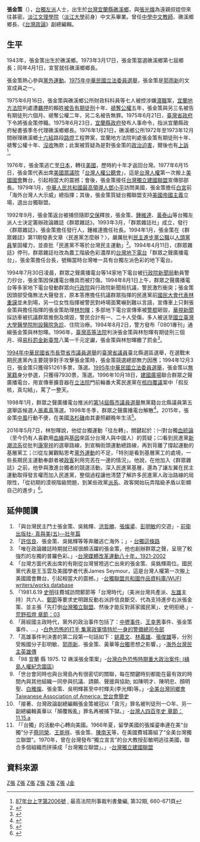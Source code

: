 '''張金策'''（{{bd|1942年|catIdx=Z張}}），[[台獨左派|台獨左派]]人士，出生於[[台灣|台灣]][[宜蘭縣|宜蘭縣]][[礁溪鄉|礁溪鄉]]，與[[張光熾|張光熾]]為遠親叔姪但來往甚密。[[淡江文理學院|淡江文理學院]]（[[淡江大學|淡江大學]]前身）中文系畢業。曾任[[中學|中學]][[中文|中文]][[教師|教師]]、礁溪鄉鄉長、《[[台灣政論|台灣政論]]》副總編輯。

==生平==
1943年，張金策出生於礁溪鄉。1973年3月17日，張金策當選礁溪鄉第七屆鄉長；同年4月1日，宣誓就任礁溪鄉鄉長。

張金策熱心參與[[黨外運動|黨外運動]]。[[1975年中華民國立法委員選舉|1975年中華民國立法委員選舉]]，張金策是[[郭雨新|郭雨新]]的文宣成員之一。

1975年6月16日，張金策與礁溪鄉公所財政科科員等七人被控涉嫌[[瀆職|瀆職]]案，[[宜蘭地方法院|宜蘭地方法院]]判處遭[[羈押|羈押]]的賴姓[[被告|被告]][[有期徒刑|有期徒刑]]十年、[[禠奪公權|禠奪公權]]五年，張金策與另三名被告有期徒刑六個月、禠奪公權二年，另二名被告無罪。1975年6月21日，[[臺灣省政府|臺灣省政府]]下令將張金策停職。1975年6月23日，[[宜蘭縣政府|宜蘭縣政府]]發布人事命令，指派宜蘭縣政府秘書張季冬代理礁溪鄉鄉長。1976年1月21日，礁溪鄉公所1972年至1973年12月間辦理礁溪鄉[[十六結|十六結]]路段[[路燈|路燈]]工程弊案，宜蘭地方法院判處張金策有期徒刑十年、禠奪公權十年、[[沒收|沒收]]賄款；此案被質疑為是對張金策的[[政治迫害|政治迫害]]，爾後也有[[上訴|上訴]]<ref>[https://mywoojdb.appspot.com/j9s/j9s?id=9895 87年台上字第2006號] {{Wayback|url=https://mywoojdb.appspot.com/j9s/j9s?id=9895 |date=20160806140041 }}, 最高法院刑事裁判書彙編, 第32期, 660-671頁</ref>。

1976年，張金策逃亡至[[日本|日本]]，轉往[[美國|美國]]，歷時約十年才返回台灣。1977年6月15日，張金策代表出席[[美國眾議院|美國眾議院]]「[[台灣人權公聽會|台灣人權公聽會]]」，這是[[台灣人權|台灣人權]]第一次搬上[[美國國會|美國國會]]舞台，引起相當大的震撼；會後，張金策接任[[台灣獨立建國聯盟|台灣獨立建國聯盟]]宣傳部部長。1979年1月，[[中華人民共和國最高領導人|中華人民共和國最高領導人]][[鄧小平|鄧小平]]訪問美國，張金策擔任[[白宮|白宮]]前「海外台灣人大示威」總指揮；其後，張金策質疑台獨聯盟支持[[美國帝國主義|美國帝國主義]]立場，退出台獨聯盟。

1992年9月，張金策返台被捕但隨即[[交保|交保]]釋放，張金策、[[鍾維達|鍾維達]]、[[黃泰山|黃泰山]]等台獨左派人士決定籌辦政論雜誌《群眾雜誌》。1993年3月，「群眾雜誌社」成立，發行《群眾雜誌》，張金策擔任發行人，鍾維達擔任社長。1994年1月，張金策在《群眾雜誌》第11期發表文章〈民進黨怎麼辦？〉，嚴厲批判[[民主進步黨|民主進步黨]][[公職|公職]]以[[人頭黨員|人頭黨員]]鞏固權力，並直批「民進黨不等於台灣民主運動」<ref>{{cite news|url=https://www.civilmedia.tw/archives/59927|title=張金策與1990年代的台灣左翼媒體： 《群眾》雜誌及《群眾之聲》電台（三）|author=林恕暉|date=2017-01-27|accessdate=2021-08-19|publisher=[[公民行動影音紀錄資料庫|公民行動影音紀錄資料庫]]|page=|archive-date=2021-08-19|archive-url=https://web.archive.org/web/20210819114427/https://www.civilmedia.tw/archives/59927|dead-url=no}}</ref>。1994年4月11日，《群眾雜誌》停刊，群眾雜誌社改為農工階級色彩濃厚的[[台灣地下電台|台灣地下電台]]「群眾之聲廣播電台」，張金策擔任台長，號稱當時台灣唯一具有台獨左派色彩的地下電台。

1994年7月30日凌晨，群眾之聲廣播電台等14家地下電台被[[行政院新聞局|行政院新聞局]]動員警力抄台，張金策因保護電台機具而被打傷。1994年8月1日上午，群眾之聲廣播電台等多家地下電台發動群眾向[[行政院|行政院]]與行政院新聞局抗議，警民激烈衝突；張金策因頭部受傷無法大聲發言，原本答應擔任抗議群眾指揮的民進黨前[[國民大會代表|國民大會代表]][[林重謨|林重謨]]並未到場，另一位女性指揮被警民對峙場面驚嚇到難以言語，宣傳車上只剩張金策與擔任指揮的張金策助理[[林恕暉|林恕暉]]；多部地下電台宣傳車被[[警棍|警棍]]砸毀，[[華視新聞|華視新聞]]採訪車被抗議群眾推倒及燒毀，警民合計有一、二十人受傷，多人被送至[[國立臺灣大學醫學院附設醫院|國立臺灣大學醫學院附設醫院]][[急診|急診]]、住院治療。1994年8月2日，警方發布「0801專刊」通緝張金策與林恕暉。1996年，[[臺灣高等法院|臺灣高等法院]]判決張金策與林恕暉有期徒刑三個月、得[[易科罰金|易科罰金]][[新臺幣|新臺幣]]八萬一千元定讞，張金策與林恕暉繳了罰金<ref>{{cite news|language=zh-tw|author=林恕暉|title=道歉與感謝—記22年前的一場群眾運動|url=http://www.civilmedia.tw/archives/42425|publisher=公民行動影音紀錄資料庫|date=2016-01-18|accessdate=2016-08-21|pages=|archive-date=2016-09-14|archive-url=https://web.archive.org/web/20160914091809/http://www.civilmedia.tw/archives/42425|dead-url=no}}</ref>。

[[1994年中華民國省市長暨省市議員選舉|1994年中華民國省市長暨省市議員選舉]]的[[臺灣省議員|臺灣省議員]]臺北縣選區選舉，在選戰末期民進黨內主要競爭對手攻擊張金策時，張金策競選總部無力因應；1994年12月3日，張金策只獲得51261多票，落選。[[1995年中華民國立法委員選舉|1995年中華民國立法委員選舉]]，張金策以[[無黨籍|無黨籍]]身分參選，只獲得7930票，落選。1996年10月18日，[[建國廣場|建國廣場]]聯合群眾之聲廣播電台，用宣傳車擴音器在[[立法院|立法院]]門前輪番大罵民進黨在[[核四|核四]][[覆議|覆議]]案中「假反核，真勾結」，罵了一整天。

1998年1月，群眾之聲廣播電台推派的[[第14屆縣市議員選舉|第14屆縣市議員選舉]]無黨籍台北縣議員第五選舉區候選人[[張素真|張素真]]落選。1998年冬季，群眾之聲廣播電台解散<ref>{{cite news|url=https://www.civilmedia.tw/archives/59944|title=張金策與1990年代的台灣左翼媒體： 《群眾》雜誌及《群眾之聲》電台（五）|author=林恕暉|date=2017-01-27|accessdate=2020-01-11|publisher=[[公民行動影音紀錄資料庫|公民行動影音紀錄資料庫]]|page=|archive-date=2020-01-15|archive-url=https://web.archive.org/web/20200115171116/https://www.civilmedia.tw/archives/59944|dead-url=no}}</ref>。2015年，張金策[[中風|中風]]行動不便，在美國[[洛杉磯|洛杉磯]]由其妻照顧晚年生活<ref>{{cite news|url=https://www.civilmedia.tw/archives/59964|title=張金策與1990年代的台灣左翼媒體： 《群眾》雜誌及《群眾之聲》電台（六）|author=林恕暉|date=2017-01-27|accessdate=2020-01-11|publisher=[[公民行動影音紀錄資料庫|公民行動影音紀錄資料庫]]|page=|archive-date=2020-01-14|archive-url=https://web.archive.org/web/20200114123057/https://www.civilmedia.tw/archives/59964|dead-url=no}}</ref>。

2016年5月7日，林恕暉說，他從台獨運動「往左轉」，關鍵起於：㈠對台獨[[血統論|血統論]]（至今仍有人喜歡用[[血緣|血緣]]與[[基因|基因]]來區分台灣人與中國人）的質疑；㈡看到民進黨[[新潮流系|新潮流系]]從批判[[康寧祥|康寧祥]]的選舉路線，到宣稱街頭運動總路線，再到背離了撐起運動的基層黨工；㈢從左翼觀點思考[[黨外運動|黨外運動]]的不足，「特別是看到基層黨工的處境，一些長期民主運動奉獻者被[[政客|政客]]利用完丟在一邊的情況」。他說，在他加入《群眾雜誌》之前，他參與激進台獨者的競選活動，深入民進黨基層，還為了讓左翼在民主運動取得發言權而加入民進黨，整個過程讓他清楚了解許多民進黨人政治路線的局限性，「從初期的漠視階級問題，到某些政黨[[派系|派系]]、政客開始玩弄階級矛盾以彰顯自己的進步」<ref>{{cite news|url=http://www.civilmedia.tw/archives/47333|title=1990年三月中正廟學運–我的政治啟蒙|author=林恕暉|date=2016-05-07|accessdate=2016-10-15|publisher=公民行動影音紀錄資料庫|page=|archive-date=2016-11-30|archive-url=https://web.archive.org/web/20161130045347/http://www.civilmedia.tw/archives/47333|dead-url=no}}</ref>。

== 延伸閱讀 ==

#「與台灣民主鬥士張金策、吳銘輝、[[洪哲勝|洪哲勝]]、[[張燦鍙|張燦鍙]]、[[彭明敏|彭明敏]]的交遊」- [https://web.archive.org/web/20070927190137/http://www.avanguard.com.tw/web/MdFront?command=displayDetail&p_id=MD0000001838000912&FP=FG0000001838000000_4_4 前衛出版社- 真與美(五)—壯年篇 ]
#「[[許信良|許信良]]、張金策、吳銘輝等等奔離逃亡海外；」- [https://web.archive.org/web/20070928010510/http://www.wufi.org.tw/wufi/wufiusa02.htm 台獨這條路]
# 「唯在政論雜誌時期就已經很頗活躍的張金策，他也創辦群眾之聲，呈現了較強烈的左獨的普羅色彩。」-[http://webcache.googleusercontent.com/search?q=cache:4Q3_Eo81G6MJ:www3.nccu.edu.tw/~jsfeng/80yearsofmediareform2002.doc+%E5%BC%B5%E9%87%91%E7%AD%96&hl=zh-TW&ct=clnk&cd=13&gl=tw 台灣媒體改革運動八十年，1921-2002]
#「台灣方面代表出席的有剛從台灣冒險逃亡出來的張金策、吳銘輝兩位。國民黨代表是王玉雲及美國學者代表James Seymour，這是台灣人權第一次搬上美國國會舞台，引起相當大的震撼。」-[http://www.taiwannation.org.tw/dbsql/showrwork.php?sid=50 台獨聯盟共和國作品資料庫/WUFI writers/works database] {{Wayback|url=http://www.taiwannation.org.tw/dbsql/showrwork.php?sid=50 |date=20070927040950 }}
#「1981.6.19 [[史明|史明]]往費城訪問鄭節等「台灣時代」〔美洲台灣共產派、[[左雄|左雄]]主持〕共六人、[[鄭節|鄭節]]等要求史明跟反動右派許信良斷交、代為支持進步右派張金策、並主張「先打倒[[台灣獨立聯盟|台灣獨立聯盟]]、然後才能反對蔣家國民黨」、史明拒絕.」-[http://www.cotaiwan.info/SBTATI/SBTATI_SBpublish_900FK.nsf/0/944B69C3FDDC19B648256C6F00125EDC?OpenDocument 荒野孤燈 章節：03]{{dead link|date=2018年2月 |bot=InternetArchiveBot |fix-attempted=yes }}
#「蔣經國主政時代，黨外的政治事件包括了：[[中壢事件|中壢事件]]、[[王幸男|王幸男]]事件、張金策事件、...」-[https://web.archive.org/web/20070930011548/http://www.ettoday.com/2001/05/19/322-464160.htm [[白色恐怖|白色恐怖]]的打手 集黨政軍情特於一身的警備總司令部]
# 「高雄事件判決書的第二段第一句話如下：[[姚嘉文|姚嘉文]]、[[林義雄|林義雄]]、[[張俊雄|張俊雄]]等，分別受叛國分子彭明敏、[[郭雨新|郭雨新]]、張金策、黃華等[[台灣獨立運動|台獨]]思想之影響，」-[https://web.archive.org/web/20050211043410/http://globaletimes.org/OverseasDemocracyHeros.htm 海外台灣民主英雄傳]
#「98 宜蘭 縣 1975. 12 礁溪張金策案」-[https://web.archive.org/web/20051105031221/http://www.wsfamily.idv.tw/WENG/taiwan/criminal-list.xls [[台灣白色恐怖時期|台灣白色恐怖時期]]重大政治案件: ([[綠島人權紀念園區|綠島人權紀念園區]])]
#「世台會同時也與台灣島內有很密切的關聯，每在關鍵時刻都能在最有效的時間內與其他組織一同參與抗議、請願、聲援與協助; 如陳明才、陳明忠、顏明聖、[[白雅燦|白雅燦]]、張金策、吳明輝甚至中村輝夫(李光輝)等。」-[https://web.archive.org/web/20070928191016/http://www.taa-usa.org/events/WFTA/history.html 全美台灣同鄉會Taiwanese Association of America: 世台會簡史]
#「接著、台灣政論副總編輯張金策被冠以「貪污」罪名被判徒刑一○年、另一副總編輯黃華以「顛覆叛亂」罪名再被捕下獄。」-[https://web.archive.org/web/20071031123216/http://www.cotaiwan.info/SBTATI/SBTATI_SBpublish_200TW400C.nsf/0/2E82BBE5481E630548256DB00015A5FD?OpenDocument 台灣人四百年史 章節：11.15.a]
#「「台獨」的活動中心轉向美國。1966年夏，留學美國的張燦鎏串連在美“台獨”分子[[蔡同榮|蔡同榮]]、[[王能祥|王能祥]]、張金策、[[陳南天|陳南天]]等，在美國費城籌組了“全美台灣獨立聯盟”。1970年，曾在台灣發布“獨立宣言”的台大教授彭敏明逃往美國，聯合多個組織而拼揍成「台灣獨立聯盟」。」-[http://www.wufi.org.tw/ 台灣獨立建國聯盟] {{Wayback|url=http://www.wufi.org.tw/ |date=20130502035127 }}

==資料來源==
{{reflist}}


[[Category:淡江大學校友|Z張]]
[[Category:台灣白色恐怖受難者|Z張]]
[[Category:臺灣獨立運動者|Z張]]
[[Category:台灣左傾政治異議人士|Z張]]
[[Category:黨外運動人物|Z張]]
[[Category:宜蘭縣人|Z張]]
[[Category:張姓|J金]]